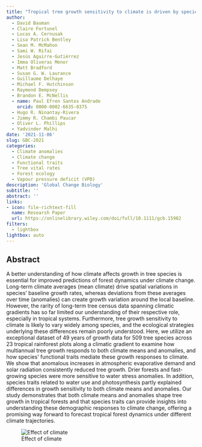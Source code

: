 ```yaml
---
title: "Tropical tree growth sensitivity to climate is driven by species intrinsic growth rate and leaf traits"
author: 
  - David Bauman
  - Claire Fortunel
  - Lucas A. Cernusak
  - Lisa Patrick Bentley
  - Sean M. McMahon
  - Sami W. Rifai
  - Jesús Aguirre-Gutiérrez
  - Imma Oliveras Menor
  - Matt Bradford
  - Susan G. W. Laurance
  - Guillaume Delhaye
  - Michael F. Hutchinson
  - Raymond Dempsey
  - Brandon E. McNellis
  - name: Paul Efren Santos Andrade
    orcid: 0000-0002-6635-0375
  - Hugo R. Ninantay-Rivera
  - Jimmy R. Chambi Paucar 
  - Oliver L. Phillips
  - Yadvinder Malhi
date: '2021-11-06'
slug: GBC-2021
categories:
  - Climate anomalies 
  - Climate change
  - Functional traits
  - Tree vital rates
  - Forest ecology
  - Vapour pressure deficit (VPD)
description: 'Global Change Biology'
subtitle: ''
abstract: ''
links:
- icon: file-richtext-fill
  name: Researsh Paper
  url: https://onlinelibrary.wiley.com/doi/full/10.1111/gcb.15982
filters:
  - lightbox
lightbox: auto
---
```


## Abstract

A better understanding of how climate affects growth in tree species is essential for improved predictions of forest dynamics under climate change. Long-term climate averages (mean climate) drive spatial variations in species’ baseline growth rates, whereas deviations from these averages over time (anomalies) can create growth variation around the local baseline. However, the rarity of long-term tree census data spanning climatic gradients has so far limited our understanding of their respective role, especially in tropical systems. Furthermore, tree growth sensitivity to climate is likely to vary widely among species, and the ecological strategies underlying these differences remain poorly understood. Here, we utilize an exceptional dataset of 49 years of growth data for 509 tree species across 23 tropical rainforest plots along a climatic gradient to examine how multiannual tree growth responds to both climate means and anomalies, and how species’ functional traits mediate these growth responses to climate. We show that anomalous increases in atmospheric evaporative demand and solar radiation consistently reduced tree growth. Drier forests and fast-growing species were more sensitive to water stress anomalies. In addition, species traits related to water use and photosynthesis partly explained differences in growth sensitivity to both climate means and anomalies. Our study demonstrates that both climate means and anomalies shape tree growth in tropical forests and that species traits can provide insights into understanding these demographic responses to climate change, offering a promising way forward to forecast tropical forest dynamics under different climate trajectories.

![Effect of climate](featured.jpg){fig-alt=""}

